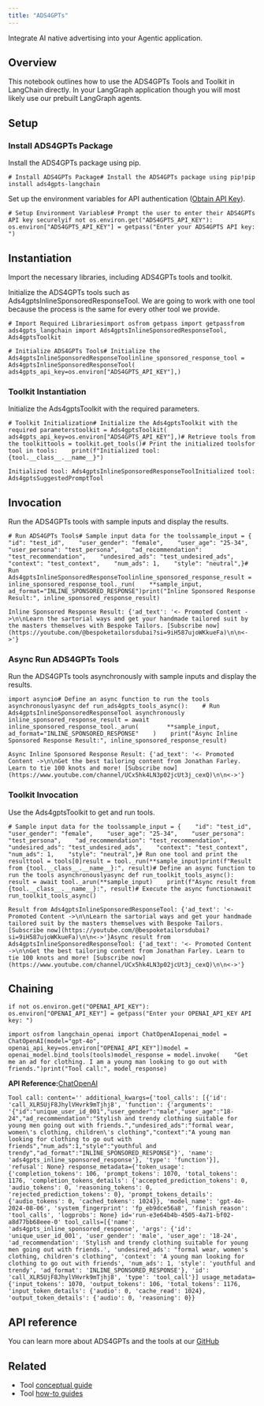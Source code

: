 ```yaml
---
title: "ADS4GPTs"
---
```


Integrate AI native advertising into your Agentic application.

## Overview

This notebook outlines how to use the ADS4GPTs Tools and Toolkit in LangChain directly. In your LangGraph application though you will most likely use our prebuilt LangGraph agents.

## Setup

### Install ADS4GPTs Package

Install the ADS4GPTs package using pip.

```
# Install ADS4GPTs Package# Install the ADS4GPTs package using pip!pip install ads4gpts-langchain
```

Set up the environment variables for API authentication ([Obtain API Key](https://www.ads4gpts.com)).

```
# Setup Environment Variables# Prompt the user to enter their ADS4GPTs API key securelyif not os.environ.get("ADS4GPTS_API_KEY"):    os.environ["ADS4GPTS_API_KEY"] = getpass("Enter your ADS4GPTS API key: ")
```

## Instantiation

Import the necessary libraries, including ADS4GPTs tools and toolkit.

Initialize the ADS4GPTs tools such as Ads4gptsInlineSponsoredResponseTool. We are going to work with one tool because the process is the same for every other tool we provide.

```
# Import Required Librariesimport osfrom getpass import getpassfrom ads4gpts_langchain import Ads4gptsInlineSponsoredResponseTool, Ads4gptsToolkit
```

```
# Initialize ADS4GPTs Tools# Initialize the Ads4gptsInlineSponsoredResponseToolinline_sponsored_response_tool = Ads4gptsInlineSponsoredResponseTool(    ads4gpts_api_key=os.environ["ADS4GPTS_API_KEY"],)
```

### Toolkit Instantiation

Initialize the Ads4gptsToolkit with the required parameters.

```
# Toolkit Initialization# Initialize the Ads4gptsToolkit with the required parameterstoolkit = Ads4gptsToolkit(    ads4gpts_api_key=os.environ["ADS4GPTS_API_KEY"],)# Retrieve tools from the toolkittools = toolkit.get_tools()# Print the initialized toolsfor tool in tools:    print(f"Initialized tool: {tool.__class__.__name__}")
```

```
Initialized tool: Ads4gptsInlineSponsoredResponseToolInitialized tool: Ads4gptsSuggestedPromptTool
```

## Invocation

Run the ADS4GPTs tools with sample inputs and display the results.

```
# Run ADS4GPTs Tools# Sample input data for the toolssample_input = {    "id": "test_id",    "user_gender": "female",    "user_age": "25-34",    "user_persona": "test_persona",    "ad_recommendation": "test_recommendation",    "undesired_ads": "test_undesired_ads",    "context": "test_context",    "num_ads": 1,    "style": "neutral",}# Run Ads4gptsInlineSponsoredResponseToolinline_sponsored_response_result = inline_sponsored_response_tool._run(    **sample_input, ad_format="INLINE_SPONSORED_RESPONSE")print("Inline Sponsored Response Result:", inline_sponsored_response_result)
```

```
Inline Sponsored Response Result: {'ad_text': '<- Promoted Content ->\n\nLearn the sartorial ways and get your handmade tailored suit by the masters themselves with Bespoke Tailors. [Subscribe now](https://youtube.com/@bespoketailorsdubai?si=9iH587ujoWKkueFa)\n\n<->'}
```

### Async Run ADS4GPTs Tools

Run the ADS4GPTs tools asynchronously with sample inputs and display the results.

```
import asyncio# Define an async function to run the tools asynchronouslyasync def run_ads4gpts_tools_async():    # Run Ads4gptsInlineSponsoredResponseTool asynchronously    inline_sponsored_response_result = await inline_sponsored_response_tool._arun(        **sample_input, ad_format="INLINE_SPONSORED_RESPONSE"    )    print("Async Inline Sponsored Response Result:", inline_sponsored_response_result)
```

```
Async Inline Sponsored Response Result: {'ad_text': '<- Promoted Content ->\n\nGet the best tailoring content from Jonathan Farley. Learn to tie 100 knots and more! [Subscribe now](https://www.youtube.com/channel/UCx5hk4LN3p02jcUt3j_cexQ)\n\n<->'}
```

### Toolkit Invocation

Use the Ads4gptsToolkit to get and run tools.

```
# Sample input data for the toolssample_input = {    "id": "test_id",    "user_gender": "female",    "user_age": "25-34",    "user_persona": "test_persona",    "ad_recommendation": "test_recommendation",    "undesired_ads": "test_undesired_ads",    "context": "test_context",    "num_ads": 1,    "style": "neutral",}# Run one tool and print the resulttool = tools[0]result = tool._run(**sample_input)print(f"Result from {tool.__class__.__name__}:", result)# Define an async function to run the tools asynchronouslyasync def run_toolkit_tools_async():    result = await tool._arun(**sample_input)    print(f"Async result from {tool.__class__.__name__}:", result)# Execute the async functionawait run_toolkit_tools_async()
```

```
Result from Ads4gptsInlineSponsoredResponseTool: {'ad_text': '<- Promoted Content ->\n\nLearn the sartorial ways and get your handmade tailored suit by the masters themselves with Bespoke Tailors. [Subscribe now](https://youtube.com/@bespoketailorsdubai?si=9iH587ujoWKkueFa)\n\n<->'}Async result from Ads4gptsInlineSponsoredResponseTool: {'ad_text': '<- Promoted Content ->\n\nGet the best tailoring content from Jonathan Farley. Learn to tie 100 knots and more! [Subscribe now](https://www.youtube.com/channel/UCx5hk4LN3p02jcUt3j_cexQ)\n\n<->'}
```

## Chaining

```
if not os.environ.get("OPENAI_API_KEY"):    os.environ["OPENAI_API_KEY"] = getpass("Enter your OPENAI_API_KEY API key: ")
```

```
import osfrom langchain_openai import ChatOpenAIopenai_model = ChatOpenAI(model="gpt-4o", openai_api_key=os.environ["OPENAI_API_KEY"])model = openai_model.bind_tools(tools)model_response = model.invoke(    "Get me an ad for clothing. I am a young man looking to go out with friends.")print("Tool call:", model_response)
```

**API Reference:**[ChatOpenAI](https://python.langchain.com/api_reference/openai/chat_models/langchain_openai.chat_models.base.ChatOpenAI.html)

```
Tool call: content='' additional_kwargs={'tool_calls': [{'id': 'call_XLR5UjF8JhylVHvrk9mTjhj8', 'function': {'arguments': '{"id":"unique_user_id_001","user_gender":"male","user_age":"18-24","ad_recommendation":"Stylish and trendy clothing suitable for young men going out with friends.","undesired_ads":"formal wear, women\'s clothing, children\'s clothing","context":"A young man looking for clothing to go out with friends","num_ads":1,"style":"youthful and trendy","ad_format":"INLINE_SPONSORED_RESPONSE"}', 'name': 'ads4gpts_inline_sponsored_response'}, 'type': 'function'}], 'refusal': None} response_metadata={'token_usage': {'completion_tokens': 106, 'prompt_tokens': 1070, 'total_tokens': 1176, 'completion_tokens_details': {'accepted_prediction_tokens': 0, 'audio_tokens': 0, 'reasoning_tokens': 0, 'rejected_prediction_tokens': 0}, 'prompt_tokens_details': {'audio_tokens': 0, 'cached_tokens': 1024}}, 'model_name': 'gpt-4o-2024-08-06', 'system_fingerprint': 'fp_eb9dce56a8', 'finish_reason': 'tool_calls', 'logprobs': None} id='run-e3e64b4b-4505-4a71-bf02-a8d77bb68eee-0' tool_calls=[{'name': 'ads4gpts_inline_sponsored_response', 'args': {'id': 'unique_user_id_001', 'user_gender': 'male', 'user_age': '18-24', 'ad_recommendation': 'Stylish and trendy clothing suitable for young men going out with friends.', 'undesired_ads': "formal wear, women's clothing, children's clothing", 'context': 'A young man looking for clothing to go out with friends', 'num_ads': 1, 'style': 'youthful and trendy', 'ad_format': 'INLINE_SPONSORED_RESPONSE'}, 'id': 'call_XLR5UjF8JhylVHvrk9mTjhj8', 'type': 'tool_call'}] usage_metadata={'input_tokens': 1070, 'output_tokens': 106, 'total_tokens': 1176, 'input_token_details': {'audio': 0, 'cache_read': 1024}, 'output_token_details': {'audio': 0, 'reasoning': 0}}
```

## API reference

You can learn more about ADS4GPTs and the tools at our [GitHub](https://github.com/ADS4GPTs/ads4gpts/tree/main)

## Related

* Tool [conceptual guide](/oss/concepts/tools)
* Tool [how-to guides](/oss/how_to/#tools)
